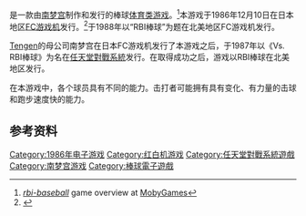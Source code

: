 {{NoteTA
| G1=Games
}}

{{vgname|职业棒球 家庭竞技场|ja=プロ野球ファミリースタジアム|en=R.B.I. Baseball|diff=yes}}是一款由[[南梦宫|南梦宫]]制作和发行的棒球[[体育类游戏|体育类游戏]]。<ref name="mobygames">[http://www.mobygames.com/game/rbi-baseball ''rbi-baseball''] game overview at [[MobyGames|MobyGames]]</ref>本游戏于1986年12月10日在日本地区[[FC游戏机|FC游戏机]]发行。<ref name="gamefaqs">{{cite web | url = http://www.gamefaqs.com/nes/587559-rbi-baseball/data| title = Release information | publisher = [[GameFAQs|GameFAQs]]| date = | accessdate = 2015-12-10}}</ref>于1988年以“RBI棒球”为题在北美地区FC游戏机发行。

[[Tengen|Tengen]]的母公司南梦宫在日本FC游戏机发行了本游戏之后，于1987年以《Vs. RBI棒球》为名在[[任天堂對戰系統|任天堂對戰系統]]发行。在取得成功之后，游戏以RBI棒球在北美地区发行。

在本游戏中，各个球员具有不同的能力。击打者可能拥有具有变化、有力量的击球和跑步速度快的能力。

== 参考资料 ==
{{Reflist}}

{{DEFAULTSORT:Pro Yakyu Family Stadium}}
[[Category:1986年电子游戏|Category:1986年电子游戏]]
[[Category:红白机游戏|Category:红白机游戏]]
[[Category:任天堂對戰系統遊戲|Category:任天堂對戰系統遊戲]]
[[Category:南梦宫游戏|Category:南梦宫游戏]]
[[Category:棒球電子遊戲|Category:棒球電子遊戲]]

{{BandaiNamco-stub}}
{{sports-videogame-stub}}
